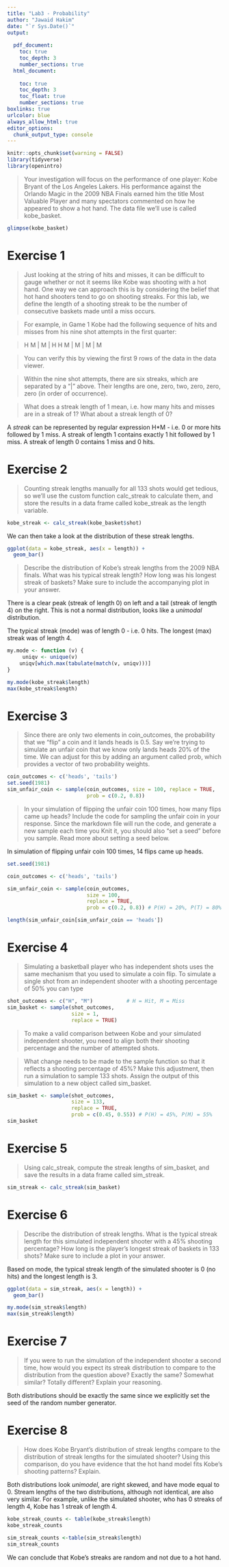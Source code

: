 ```yaml
---
title: "Lab3 - Probability"
author: "Jawaid Hakim"
date: "`r Sys.Date()`"
output: 
  
  pdf_document: 
    toc: true
    toc_depth: 3
    number_sections: true
  html_document:
    
    toc: true
    toc_depth: 3
    toc_float: true
    number_sections: true
boxlinks: true
urlcolor: blue
always_allow_html: true
editor_options: 
  chunk_output_type: console
---
```


```r
knitr::opts_chunk$set(warning = FALSE)
library(tidyverse)
library(openintro)
```

>Your investigation will focus on the performance of one player: Kobe Bryant of the Los Angeles Lakers. His performance against the Orlando Magic in the 2009 NBA Finals earned him the title Most Valuable Player and many spectators commented on how he appeared to show a hot hand. The data file we’ll use is called kobe_basket.

```r
glimpse(kobe_basket)
```

# Exercise 1

> Just looking at the string of hits and misses, it can be difficult to gauge whether or not it seems like Kobe was shooting with a hot hand. One way we can approach this is by considering the belief that hot hand shooters tend to go on shooting streaks. For this lab, we define the length of a shooting streak to be the number of consecutive baskets made until a miss occurs.  

> For example, in Game 1 Kobe had the following sequence of hits and misses from his nine shot attempts in the first quarter:  

> H M | M | H H M | M | M | M  

> You can verify this by viewing the first 9 rows of the data in the data viewer.  

> Within the nine shot attempts, there are six streaks, which are separated by a “|” above. Their lengths are one, zero, two, zero, zero, zero (in order of occurrence).  

> What does a streak length of 1 mean, i.e. how many hits and misses are in a streak of 1? What about a streak length of 0?  

A *streak* can be represented by regular expression H*M - i.e. 0 or more hits followed by 1 miss. A streak of length 1 contains exactly 1 hit followed by 1 miss. A streak of length 0 contains 1 miss and 0 hits.

# Exercise 2

> Counting streak lengths manually for all 133 shots would get tedious, so we’ll use the custom function calc_streak to calculate them, and store the results in a data frame called kobe_streak as the length variable.

```r
kobe_streak <- calc_streak(kobe_basket$shot)
```

We can then take a look at the distribution of these streak lengths.

```r
ggplot(data = kobe_streak, aes(x = length)) +
  geom_bar()
```

> Describe the distribution of Kobe’s streak lengths from the 2009 NBA finals. What was his typical streak length? How long was his longest streak of baskets? Make sure to include the accompanying plot in your answer.

There is a clear peak (streak of length 0) on left and a tail (streak of length 4) on the right. This is not a normal distribution, looks like a *unimodal* distribution.

The typical streak (mode) was of length  0 - i.e. 0 hits. The longest (max) streak was of length 4.

```r
my.mode <- function (v) {
     uniqv <- unique(v)
    uniqv[which.max(tabulate(match(v, uniqv)))]
}

my.mode(kobe_streak$length)
max(kobe_streak$length)
```

# Exercise 3

> Since there are only two elements in coin_outcomes, the probability that we “flip” a coin and it lands heads is 0.5. Say we’re trying to simulate an unfair coin that we know only lands heads 20% of the time. We can adjust for this by adding an argument called prob, which provides a vector of two probability weights.  

```r
coin_outcomes <- c('heads', 'tails')
set.seed(1981)
sim_unfair_coin <- sample(coin_outcomes, size = 100, replace = TRUE, 
                          prob = c(0.2, 0.8))
```

> In your simulation of flipping the unfair coin 100 times, how many flips came up heads? Include the code for sampling the unfair coin in your response. Since the markdown file will run the code, and generate a new sample each time you Knit it, you should also “set a seed” before you sample. Read more about setting a seed below.

In simulation of flipping unfair coin 100 times, 14 flips came up heads.

```r
set.seed(1981)

coin_outcomes <- c('heads', 'tails')

sim_unfair_coin <- sample(coin_outcomes,
                          size = 100, 
                          replace = TRUE, 
                          prob = c(0.2, 0.8)) # P(H) = 20%, P(T) = 80%

length(sim_unfair_coin[sim_unfair_coin == 'heads'])
```

# Exercise 4

> Simulating a basketball player who has independent shots uses the same mechanism that you used to simulate a coin flip. To simulate a single shot from an independent shooter with a shooting percentage of 50% you can type

```r
shot_outcomes <- c("H", "M")           # H = Hit, M = Miss
sim_basket <- sample(shot_outcomes, 
                     size = 1, 
                     replace = TRUE)
```

> To make a valid comparison between Kobe and your simulated independent shooter, you need to align both their shooting percentage and the number of attempted shots.

> What change needs to be made to the sample function so that it reflects a shooting percentage of 45%? Make this adjustment, then run a simulation to sample 133 shots. Assign the output of this simulation to a new object called sim_basket.

```r
sim_basket <- sample(shot_outcomes, 
                     size = 133, 
                     replace = TRUE, 
                     prob = c(0.45, 0.55)) # P(H) = 45%, P(M) = 55%
sim_basket
```

# Exercise 5

> Using calc_streak, compute the streak lengths of sim_basket, and save the results in a data frame called sim_streak.

```r
sim_streak <- calc_streak(sim_basket)
```

# Exercise 6

> Describe the distribution of streak lengths. What is the typical streak length for this simulated independent shooter with a 45% shooting percentage? How long is the player’s longest streak of baskets in 133 shots? Make sure to include a plot in your answer.  

Based on mode, the typical streak length of the simulated shooter is 0 (no hits) and the longest length is 3.

```r
ggplot(data = sim_streak, aes(x = length)) +
  geom_bar()

my.mode(sim_streak$length)
max(sim_streak$length)
```

# Exercise 7

> If you were to run the simulation of the independent shooter a second time, how would you expect its streak distribution to compare to the distribution from the question above? Exactly the same? Somewhat similar? Totally different? Explain your reasoning. 

Both distributions should be exactly the same since we explicitly set the seed of the random number generator.

# Exercise 8

> How does Kobe Bryant’s distribution of streak lengths compare to the distribution of streak lengths for the simulated shooter? Using this comparison, do you have evidence that the hot hand model fits Kobe’s shooting patterns? Explain.  

Both distributions look *unimodel*, are right skewed, and have mode equal to 0. Stream lengths of the two distributions, although not identical, are also very similar. For example, unlike the simulated shooter, who has 0 streaks of length 4, Kobe has 1 streak of length 4.

```r
kobe_streak_counts <- table(kobe_streak$length)
kobe_streak_counts

sim_streak_counts <-table(sim_streak$length)
sim_streak_counts
```


We can conclude that Kobe's streaks are random and not due to a hot hand.


